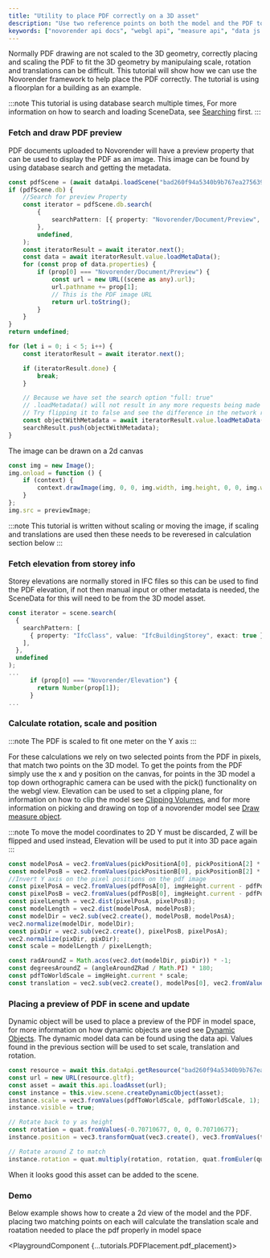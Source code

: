 ```yaml
---
title: "Utility to place PDF correctly on a 3D asset"
description: "Use two reference points on both the model and the PDF to place and scale the PDF in 3D space"
keywords: ["novorender api docs", "webgl api", "measure api", "data js api", "placing pdf"]
---
```



Normally PDF drawing are not scaled to the 3D geometry, correctly placing and scaling the PDF to fit the 3D geometry
by manipulaing scale, rotation and translations can be difficult. This tutorial will show how we can use the Novorender framework
to help place the PDF correctly. The tutorial is using a floorplan for a building as an example.

:::note
This tutorial is using database search multiple times, For more information on how to search and loading SceneData, see [Searching](./searching) first.
:::

### Fetch and draw PDF preview

PDF documents uploaded to Novorender will have a preview property that can be used to display the PDF as an image.
This image can be found by using database search and getting the metadata.

```typescript
const pdfScene = (await dataApi.loadScene("bad260f94a5340b9b767ea2756392be4")) as SceneData;
if (pdfScene.db) {
    //Search for preview Property
    const iterator = pdfScene.db.search(
        {
            searchPattern: [{ property: "Novorender/Document/Preview", exact: true }],
        },
        undefined,
    );
    const iteratorResult = await iterator.next();
    const data = await iteratorResult.value.loadMetaData();
    for (const prop of data.properties) {
        if (prop[0] === "Novorender/Document/Preview") {
            const url = new URL((scene as any).url);
            url.pathname += prop[1];
            // This is the PDF image URL
            return url.toString();
        }
    }
}
return undefined;

for (let i = 0; i < 5; i++) {
    const iteratorResult = await iterator.next();

    if (iteratorResult.done) {
        break;
    }

    // Because we have set the search option "full: true"
    // .loadMetadata() will not result in any more requests being made
    // Try flipping it to false and see the difference in the network request log
    const objectWithMetadata = await iteratorResult.value.loadMetaData();
    searchResult.push(objectWithMetadata);
}
```

The image can be drawn on a 2d canvas

```typescript
const img = new Image();
img.onload = function () {
    if (context) {
        context.drawImage(img, 0, 0, img.width, img.height, 0, 0, img.width, img.height);
    }
};
img.src = previewImage;
```

:::note
This tutorial is written without scaling or moving the image, if scaling and translations are used then these needs to be reveresed in
calculation section below
:::

### Fetch elevation from storey info

Storey elevations are normally stored in IFC files so this can be used to find the PDF elevation,
if not then manual input or other metadata is needed, the SceneData for this will need to be from the 3D model asset.

```typescript
const iterator = scene.search(
  {
    searchPattern: [
      { property: "IfcClass", value: "IfcBuildingStorey", exact: true },
    ],
  },
  undefined
);
...
      if (prop[0] === "Novorender/Elevation") {
        return Number(prop[1]);
      }
...
```

### Calculate rotation, scale and position

:::note
The PDF is scaled to fit one meter on the Y axis
:::

For these calculations we rely on two selected points from the PDF in pixels, that match two points on the 3D model.
To get the points from the PDF simply use the x and y position on the canvas, for points in the 3D model a top down
orthographic camera can be used with the pick() functionality on the webgl view. Elevation can be used to set a clipping plane,
for information on how to clip the model see [Clipping Volumes](./clipping_volumes), and for more information on
picking and drawing on top of a novorender model see [Draw measure object](./drawing2D).

:::note
To move the model coordinates to 2D Y must be discarded, Z will be flipped and used instead,
Elevation will be used to put it into 3D pace again
:::

```typescript
const modelPosA = vec2.fromValues(pickPositionA[0], pickPositionA[2] * -1);
const modelPosB = vec2.fromValues(pickPositionB[0], pickPositionB[2] * -1);
//Invert Y axis on the pixel positions on the pdf image
const pixelPosA = vec2.fromValues(pdfPosA[0], imgHeight.current - pdfPosA[1]);
const pixelPosB = vec2.fromValues(pdfPosB[0], imgHeight.current - pdfPosB[1]);
const pixelLength = vec2.dist(pixelPosA, pixelPosB);
const modelLength = vec2.dist(modelPosA, modelPosB);
const modelDir = vec2.sub(vec2.create(), modelPosB, modelPosA);
vec2.normalize(modelDir, modelDir);
const pixDir = vec2.sub(vec2.create(), pixelPosB, pixelPosA);
vec2.normalize(pixDir, pixDir);
const scale = modelLength / pixelLength;

const radAroundZ = Math.acos(vec2.dot(modelDir, pixDir)) * -1;
const degreesAroundZ = (angleAroundZRad / Math.PI) * 180;
const pdfToWorldScale = imgHeight.current * scale;
const translation = vec2.sub(vec2.create(), modelPos[0], vec2.fromValues(pixelPosA[0] * scale * Math.cos(radAroundZ), pixelPosA[1] * scale * Math.sin(radAroundZ)));
```

### Placing a preview of PDF in scene and update

Dynamic object will be used to place a preview of the PDF in model space, for more information on how dynamic objects are used
see [Dynamic Objects](./dynamic_objects). The dynamic model data can be found using the data api. Values found in the previous
section will be used to set scale, translation and rotation.

```typescript
const resource = await this.dataApi.getResource("bad260f94a5340b9b767ea2756392be4");
const url = new URL(resource.gltf);
const asset = await this.api.loadAsset(url);
const instance = this.view.scene.createDynamicObject(asset);
instance.scale = vec3.fromValues(pdfToWorldScale, pdfToWorldScale, 1);
instance.visible = true;

// Rotate back to y as height
const rotation = quat.fromValues(-0.70710677, 0, 0, 0.70710677);
instance.position = vec3.transformQuat(vec3.create(), vec3.fromValues(translation[0], translation[1], 161.9), rotation);

// Rotate around Z to match
instance.rotation = quat.multiply(rotation, rotation, quat.fromEuler(quat.create(), 0, 0, degreesAroundZ));
```

When it looks good this asset can be added to the scene.

### Demo

Below example shows how to create a 2d view of the model and the PDF. placing two matching points on each will calculate the translation scale and roatation needed to place the pdf properly in model space

<PlaygroundComponent {...tutorials.PDFPlacement.pdf_placement}></PlaygroundComponent>
